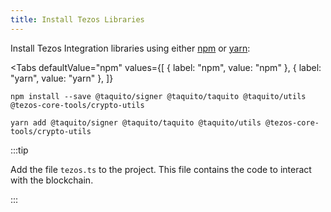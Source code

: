 ```yaml
---
title: Install Tezos Libraries
---
```



Install Tezos Integration libraries using either [npm](https://www.npmjs.com/package/@taquito/taquito) or
[yarn](https://yarnpkg.com/package/@taquito/taquito):

<Tabs
  defaultValue="npm"
  values={[
    { label: "npm", value: "npm" },
    { label: "yarn", value: "yarn" },
  ]}
>
<TabItem value="npm">

```shell
npm install --save @taquito/signer @taquito/taquito @taquito/utils @tezos-core-tools/crypto-utils
```

</TabItem>

<TabItem value="yarn">

```shell
yarn add @taquito/signer @taquito/taquito @taquito/utils @tezos-core-tools/crypto-utils
```

</TabItem>

</Tabs>

:::tip

Add the file `tezos.ts` to the project. This file contains the code to interact with the blockchain.

:::
